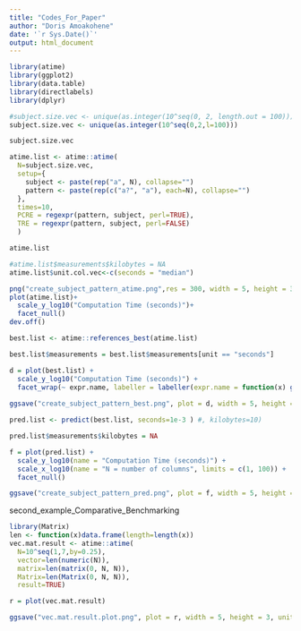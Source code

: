 ```yaml
---
title: "Codes_For_Paper"
author: "Doris Amoakohene"
date: '`r Sys.Date()`'
output: html_document
---
```



```r

library(atime)
library(ggplot2)
library(data.table)
library(directlabels)
library(dplyr)
```


```r
#subject.size.vec <- unique(as.integer(10^seq(0, 2, length.out = 100)))
subject.size.vec <- unique(as.integer(10^seq(0,2,l=100)))

subject.size.vec
```


```r

atime.list <- atime::atime(
  N=subject.size.vec,
  setup={
    subject <- paste(rep("a", N), collapse="")
    pattern <- paste(rep(c("a?", "a"), each=N), collapse="")
  },
  times=10,
  PCRE = regexpr(pattern, subject, perl=TRUE),
  TRE = regexpr(pattern, subject, perl=FALSE)
  )

atime.list
```


```r
#atime.list$measurements$kilobytes = NA
atime.list$unit.col.vec<-c(seconds = "median")

png("create_subject_pattern_atime.png",res = 300, width = 5, height = 3, unit = "in")
plot(atime.list)+
  scale_y_log10("Computation Time (seconds)")+
  facet_null()
dev.off()
```

```r

best.list <- atime::references_best(atime.list)

best.list$measurements = best.list$measurements[unit == "seconds"]

d = plot(best.list) + 
  scale_y_log10("Computation Time (seconds)") +
  facet_wrap(~ expr.name, labeller = labeller(expr.name = function(x) gsub("seconds", "", x)))
  
ggsave("create_subject_pattern_best.png", plot = d, width = 5, height = 3, unit = "in", dpi = 300)
```


```r
pred.list <- predict(best.list, seconds=1e-3 ) #, kilobytes=10)

pred.list$measurements$kilobytes = NA

f = plot(pred.list) + 
  scale_y_log10(name = "Computation Time (seconds)") +
  scale_x_log10(name = "N = number of columns", limits = c(1, 100)) +
  facet_null()

ggsave("create_subject_pattern_pred.png", plot = f, width = 5, height = 3, unit = "in", dpi = 300)

```



second_example_Comparative_Benchmarking

```r

library(Matrix)
len <- function(x)data.frame(length=length(x))
vec.mat.result <- atime::atime(
  N=10^seq(1,7,by=0.25),
  vector=len(numeric(N)),
  matrix=len(matrix(0, N, N)),
  Matrix=len(Matrix(0, N, N)),
  result=TRUE)

r = plot(vec.mat.result)

ggsave("vec.mat.result.plot.png", plot = r, width = 5, height = 3, unit = "in", dpi = 300)
```



